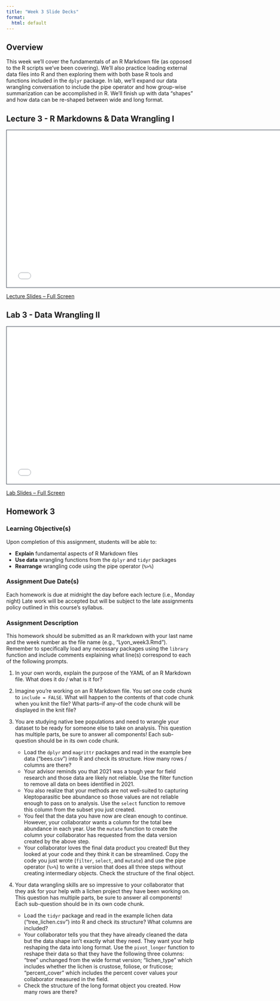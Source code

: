 ```yaml
---
title: "Week 3 Slide Decks"
format:
  html: default
---
```


## Overview

This week we'll cover the fundamentals of an R Markdown file (as opposed to the R scripts we've been covering). We'll also practice loading external data files into R and then exploring them with both base R tools and functions included in the `dplyr` package. In lab, we'll expand our data wrangling conversation to include the pipe operator and how group-wise summarization can be accomplished in R. We'll finish up with data "shapes" and how data can be re-shaped between wide and long format. 

## Lecture 3 - R Markdowns & Data Wrangling I

```{=html}
<iframe class="slide-deck" src="slides_3a.html" height="420" width="750" style="border: 1px solid #2e3846;"></iframe>
```

[Lecture Slides -- Full Screen](slides_3a.qmd)

## Lab 3 - Data Wrangling II

```{=html}
<iframe class="slide-deck" src="slides_3b.html" height="420" width="750" style="border: 1px solid #2e3846;"></iframe>
```

[Lab Slides -- Full Screen](slides_3b.qmd)

## Homework 3

### Learning Objective(s)

Upon completion of this assignment, students will be able to:

-	**Explain** fundamental aspects of R Markdown files
-	**Use data** wrangling functions from the `dplyr` and `tidyr` packages
-	**Rearrange** wrangling code using the pipe operator (`%>%`)

### Assignment Due Date(s)

Each homework is due at midnight the day before each lecture (i.e., Monday night) Late work will be accepted but will be subject to the late assignments policy outlined in this course's syllabus.

### Assignment Description

This homework should be submitted as an R markdown with your last name and the week number as the file name (e.g., "Lyon_week3.Rmd"). Remember to specifically load any necessary packages using the `library` function and include comments explaining what line(s) correspond to each of the following prompts.

1. In your own words, explain the purpose of the YAML of an R Markdown file. What does it do / what is it for?

2. Imagine you're working on an R Markdown file. You set one code chunk to `include = FALSE`. What will happen to the contents of that code chunk when you knit the file? What parts–if any–of the code chunk will be displayed in the knit file? 

3. You are studying native bee populations and need to wrangle your dataset to be ready for someone else to take on analysis. This question has multiple parts, be sure to answer all components! Each sub-question should be in its own code chunk.
    - Load the `dplyr` and `magrittr` packages and read in the example bee data ("bees.csv") into R and check its structure. How many rows / columns are there?
    - Your advisor reminds you that 2021 was a tough year for field research and those data are likely not reliable. Use the filter function to remove all data on bees identified in 2021.
    - You also realize that your methods are not well-suited to capturing kleptoparasitic bee abundance so those values are not reliable enough to pass on to analysis. Use the `select` function to remove this column from the subset you just created.
    - You feel that the data you have now are clean enough to continue. However, your collaborator wants a column for the total bee abundance in each year. Use the `mutate` function to create the column your collaborator has requested from the data version created by the above step. 
    - Your collaborator loves the final data product you created! But they looked at your code and they think it can be streamlined. Copy the code you just wrote (`filter`, `select`, and `mutate`) and use the pipe operator (`%>%`) to write a version that does all three steps without creating intermediary objects. Check the structure of the final object.

4. Your data wrangling skills are so impressive to your collaborator that they ask for your help with a lichen project they have been working on. This question has multiple parts, be sure to answer all components! Each sub-question should be in its own code chunk.
    - Load the `tidyr` package and read in the example lichen data ("tree_lichen.csv") into R and check its structure? What columns are included?
    - Your collaborator tells you that they have already cleaned the data but the data shape isn't exactly what they need. They want your help reshaping the data into long format. Use the `pivot_longer` function to reshape their data so that they have the following three columns: "tree" unchanged from the wide format version; "lichen_type" which includes whether the lichen is crustose, foliose, or fruticose; "percent_cover" which includes the percent cover values your collaborator measured in the field.
    - Check the structure of the long format object you created. How many rows are there? 
